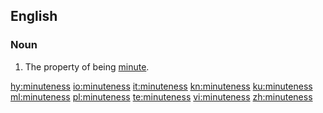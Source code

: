 ==English==

===Noun===
{{en-noun|-|es}}

# The property of being [[minute]].

[[hy:minuteness]]
[[io:minuteness]]
[[it:minuteness]]
[[kn:minuteness]]
[[ku:minuteness]]
[[ml:minuteness]]
[[pl:minuteness]]
[[te:minuteness]]
[[vi:minuteness]]
[[zh:minuteness]]